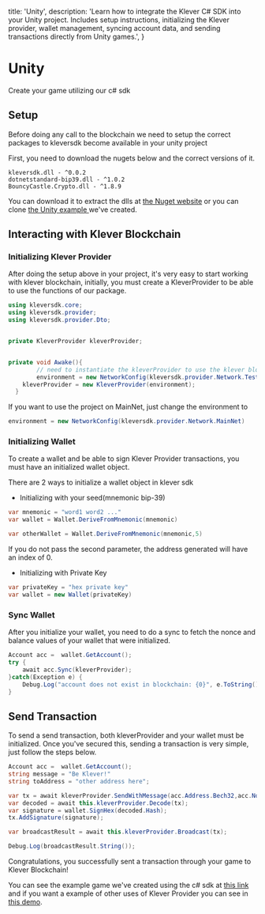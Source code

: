  title: 'Unity',
  description:
    'Learn how to integrate the Klever C# SDK into your Unity project. Includes setup instructions, initializing the Klever provider, wallet management, syncing account data, and sending transactions directly from Unity games.',
}

# Unity
Create your game utilizing our c# sdk

## Setup

Before doing any call to the blockchain we need to setup the correct packages to kleversdk become available in your unity project

First, you need to download the nugets below and the correct versions of it.

```
kleversdk.dll - ^0.0.2
dotnetstandard-bip39.dll - ^1.0.2
BouncyCastle.Crypto.dll - ^1.8.9
```

You can download it to extract the dlls at [the Nuget website](https://www.nuget.org/) or you can clone [the Unity example ](https://github.com/klever-io/kleverchain-unity-example)we've created.

## Interacting with Klever Blockchain

### Initializing Klever Provider

After doing the setup above in your project, it's very easy to start working with klever blockchain, initially, you must create a KleverProvider to be able to use the functions of our package.

```csharp
using kleversdk.core;
using kleversdk.provider;
using kleversdk.provider.Dto;


private KleverProvider kleverProvider;


private void Awake(){
        // need to instantiate the kleverProvider to use the klever blockchain sdk
        environment = new NetworkConfig(kleversdk.provider.Network.TestNet);
	kleverProvider = new KleverProvider(environment);
  }

```

If you want to use the project on MainNet, just change the environment to

```csharp
environment = new NetworkConfig(kleversdk.provider.Network.MainNet)
```

### Initializing Wallet

To create a wallet and be able to sign Klever Provider transactions, you must have an initialized wallet object.

There are 2 ways to initialize a wallet object in klever sdk

- Initializing with your seed(mnemonic bip-39)

```csharp
var mnemonic = "word1 word2 ..."
var wallet = Wallet.DeriveFromMnemonic(mnemonic)

var otherWallet = Wallet.DeriveFromMnemonic(mnemonic,5)
```

If you do not pass the second parameter, the address generated will have an index of 0.

- Initializing with Private Key

```csharp
var privateKey = "hex private key"
var wallet = new Wallet(privateKey)
```

### Sync Wallet

After you initialize your wallet, you need to do a sync to fetch the nonce and balance values of your wallet that were initialized.

```csharp
Account acc =  wallet.GetAccount();
try {
    await acc.Sync(kleverProvider);
}catch(Exception e) {
    Debug.Log("account does not exist in blockchain: {0}", e.ToString());
}
```

## Send Transaction

To send a send transaction, both kleverProvider and your wallet must be initialized. Once you've secured this, sending a transaction is very simple, just follow the steps below.

```csharp
Account acc =  wallet.GetAccount();
string message = "Be Klever!"
string toAddress = "other address here";

var tx = await kleverProvider.SendWithMessage(acc.Address.Bech32,acc.Nonce,toAddress,0.000001f,message);
var decoded = await this.kleverProvider.Decode(tx);
var signature = wallet.SignHex(decoded.Hash);
tx.AddSignature(signature);

var broadcastResult = await this.kleverProvider.Broadcast(tx);

Debug.Log(broadcastResult.String());
```

Congratulations, you successfully sent a transaction through your game to Klever Blockchain!

You can see the example game we've created using the c# sdk at [this link](https://github.com/klever-io/kleverchain-unity-example) and if you want a example of other uses of Klever Provider you can see in [this demo](https://github.com/klever-io/klever.net/blob/master/demo/Program.cs).




